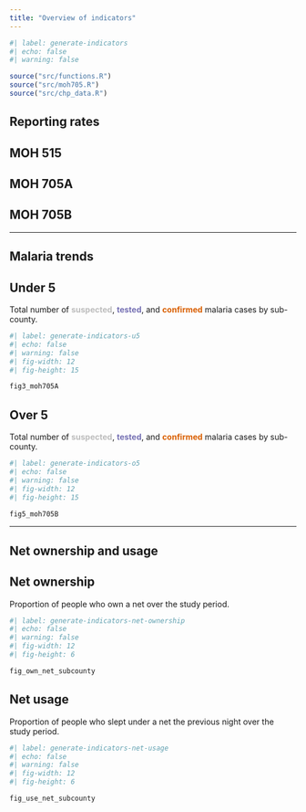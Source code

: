 ```yaml
---
title: "Overview of indicators"
---
```


```r
#| label: generate-indicators
#| echo: false
#| warning: false

source("src/functions.R")
source("src/moh705.R")
source("src/chp_data.R")
```

## Reporting rates

::: panel-tabset
## MOH 515

## MOH 705A

## MOH 705B
:::

------------------------------------------------------------------------

## Malaria trends

::: panel-tabset
## Under 5

Total number of <span style='color:#bdbdbd'>**suspected**</span>, <span style='color:#7570b3'>**tested**</span>, and <span style='color:#d95f02'>**confirmed**</span> malaria cases by sub-county.

```r
#| label: generate-indicators-u5
#| echo: false
#| warning: false
#| fig-width: 12
#| fig-height: 15

fig3_moh705A
```

## Over 5

Total number of <span style='color:#bdbdbd'>**suspected**</span>, <span style='color:#7570b3'>**tested**</span>, and <span style='color:#d95f02'>**confirmed**</span> malaria cases by sub-county.

```r
#| label: generate-indicators-o5
#| echo: false
#| warning: false
#| fig-width: 12
#| fig-height: 15

fig5_moh705B

```
:::

------------------------------------------------------------------------

## Net ownership and usage
::: panel-tabset

## Net ownership
Proportion of people who own a net over the study period.
```r
#| label: generate-indicators-net-ownership
#| echo: false
#| warning: false
#| fig-width: 12
#| fig-height: 6

fig_own_net_subcounty

```

## Net usage
Proportion of people who slept under a net the previous night over the study period.
```r
#| label: generate-indicators-net-usage
#| echo: false
#| warning: false
#| fig-width: 12
#| fig-height: 6

fig_use_net_subcounty
```
:::